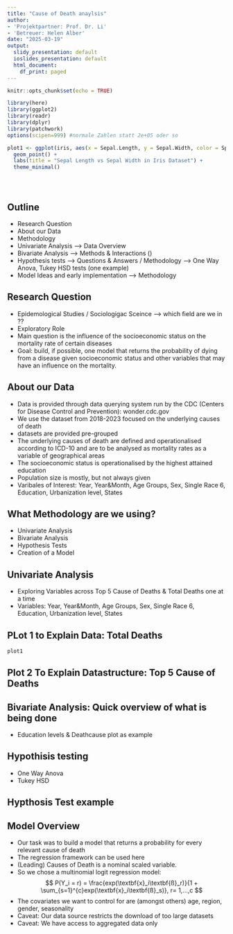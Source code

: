 ```yaml
---
title: "Cause of Death anaylsis"
author:
- 'Projektpartner: Prof. Dr. Li'
- 'Betreuer: Helen Alber'
date: "2025-03-19"
output:
  slidy_presentation: default
  ioslides_presentation: default
  html_document:
    df_print: paged
---
```


```r
knitr::opts_chunk$set(echo = TRUE)
```

```r
library(here)
library(ggplot2)
library(readr)
library(dplyr)
library(patchwork)
options(scipen=999) #normale Zahlen statt 2e+05 oder so
```

```r
plot1 <- ggplot(iris, aes(x = Sepal.Length, y = Sepal.Width, color = Species)) +
  geom_point() +
  labs(title = "Sepal Length vs Sepal Width in Iris Dataset") +
  theme_minimal()
```

```r

```

```r

```

```r

```

## Outline
- Research Question
- About our Data
- Methodology
- Univariate Analysis --> Data Overview
- Bivariate Analysis --> Methods & Interactions ()
- Hypothesis tests --> Questions & Answers / Methodology  --> One Way Anova, Tukey HSD tests (one example)
- Model Ideas and early implementation  --> Methodology


## Research Question
- Epidemological Studies / Sociologigac Sceince --> which field are we in ??
- Exploratory Role
- Main question is the influence of the socioeconomic status on the mortality rate of certain diseases
- Goal: build, if possible, one model that returns the probability of dying from a disease given socioeconomic status and other variables that may have an influence on the mortality.


## About our Data
- Data is provided through data querying system run by the CDC (Centers for Disease Control and Prevention): wonder.cdc.gov
- We use the dataset from 2018-2023 focused on the underlying causes of death
- datasets are provided pre-grouped
- The underlying causes of death are defined and operationalised according to ICD-10 and are to be analysed as mortality rates as a variable of geographical areas
- The socioeconomic status is operationalised by the highest attained education
- Population size is mostly, but not always given
- Varibales of Interest: Year, Year&Month, Age Groups, Sex, Single Race 6, Education, Urbanization level, States


## What Methodology are we using?
- Univariate Analysis
- Bivariate Analysis
- Hypothesis Tests
- Creation of a Model


## Univariate Analysis
- Exploring Variables across Top 5 Cause of Deaths & Total Deaths one at a time
- Variables: Year, Year&Month, Age Groups, Sex, Single Race 6, Education, Urbanization level, States

## PLot 1 to Explain Data: Total Deaths
```r
plot1
```

## Plot 2 To Explain Datastructure: Top 5 Cause of Deaths

## Bivariate Analysis: Quick overview of what is being done
- Education levels & Deathcause plot as example

## Hypothisis testing
- One Way Anova 
- Tukey HSD

## Hypthosis Test example

## Model Overview
- Our task was to build a model that returns a probability for every relevant cause of death
- The regression framework can be used here
- (Leading) Causes of Death is a nominal scaled variable.
- So we chose a multinomial logit regression model:
$$
P(Y_i = r) = \frac{exp(\textbf{x}_i\textbf{ß}_r)}{1 + \sum_{s=1}^{c}exp(\textbf{x}_i\textbf{ß}_s)}, r= 1,...,c
$$
- The covariates we want to control for are (amongst others) age, region, gender, seasonality
- Caveat: Our data source restricts the download of too large datasets
- Caveat: We have access to aggregated data only

## 

